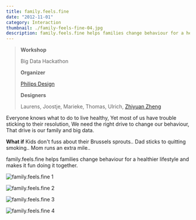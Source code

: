 ```yaml
---
title: family.feels.fine
date: "2012-11-01"
category: Interaction
thumbnail: ./family-feels-fine-04.jpg
description: family.feels.fine helps families change behaviour for a healthier lifestyle and makes it fun doing it together.
---
```



> **Workshop**
>
> Big Data Hackathon
>
> **Organizer**
>
>[Philips Design](http://www.design.philips.com)
>
> **Designers**
>
> Laurens, Joostje, Marieke, Thomas, Ulrich, [Zhiyuan Zheng](/)

Everyone knows what to do to live healthy,
Yet most of us have trouble sticking to their resolution,
We need the right drive to change our behaviour,
That drive is our family and big data.

**What if**
Kids don't fuss about their Brussels sprouts..
Dad sticks to quitting smoking..
Mom runs an extra mile..

family.feels.fine helps families change behaviour for a healthier lifestyle and makes it fun doing it together.

<EmbedImage width="wide">

![family.feels.fine 1](./family-feels-fine-01.jpg)

</EmbedImage>

<EmbedImage width="wide">

![family.feels.fine 2](./family-feels-fine-02.jpg)

</EmbedImage>

<EmbedImage width="wide">

![family.feels.fine 3](./family-feels-fine-03.jpg)

</EmbedImage>

<EmbedImage width="wide">

![family.feels.fine 4](./family-feels-fine-04.jpg)

</EmbedImage>